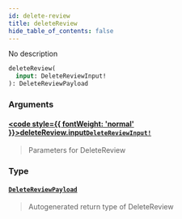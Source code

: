 ```yaml
---
id: delete-review
title: deleteReview
hide_table_of_contents: false
---
```








No description

```graphql
deleteReview(
  input: DeleteReviewInput!
): DeleteReviewPayload
```


### Arguments

#### [<code style={{ fontWeight: 'normal' }}>deleteReview.<b>input</b></code>](#)<Bullet />[`DeleteReviewInput!`](/docs/graphql-api/beta/reference/inputs/delete-review-input) <Badge class="secondary" text="non-null"/> <Badge class="secondary" text="input"/>
> Parameters for DeleteReview
> 

### Type

#### [`DeleteReviewPayload`](/docs/graphql-api/beta/reference/objects/delete-review-payload) <Badge class="secondary" text="object"/>
> Autogenerated return type of DeleteReview
> 





